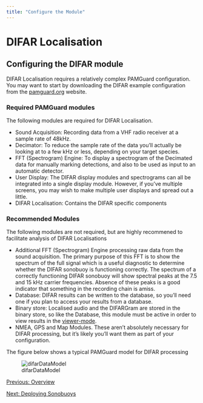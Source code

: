 ```yaml
---
title: "Configure the Module"
---
```

DIFAR Localisation
==================

Configuring the DIFAR module
----------------------------

DIFAR Localisation requires a relatively complex PAMGuard configuration. You may want to start by downloading the DIFAR example configuration from the [pamguard.org](http://www.pamguard.org) website.

### Required PAMGuard modules

The following modules are required for DIFAR Localisation.

*   Sound Acquisition: Recording data from a VHF radio receiver at a sample rate of 48kHz.
*   Decimator: To reduce the sample rate of the data you’ll actually be looking at to a few kHz or less, depending on your target species.
*   FFT (Spectrogram) Engine: To display a spectrogram of the Decimated data for manually marking detections, and also to be used as input to an automatic detector.
*   User Display: The DIFAR display modules and spectrograms can all be integrated into a single display module. However, if you’ve multiple screens, you may wish to make multiple user displays and spread out a little.
*   DIFAR Localisation: Contains the DIFAR specific components

### Recommended Modules

The following modules are not required, but are highly recommened to facilitate analysis of DIFAR Localisations

*   Additional FFT (Spectrogram) Engine processing raw data from the sound acquisition. The primary purpose of this FFT is to show the spectrum of the full signal which is a useful diagnostic to determine whether the DIFAR sonobuoy is functioning correctly. The spectrum of a correctly functioning DIFAR sonobuoy will show spectral peaks at the 7.5 and 15 kHz carrier frequencies. Absence of these peaks is a good indicator that something in the recording chain is amiss.
*   Database: DIFAR results can be written to the database, so you’ll need one if you plan to access your results from a database.
*   Binary store: Localised audio and the DIFARGram are stored in the binary store, so like the Database, this module must be active in order to view results in the [viewer-mode](../../../overview/PamMasterHelp/docs/viewerMode.html).
*   NMEA, GPS and Map Modules. These aren’t absolutely necessary for DIFAR processing, but it’s likely you’ll want them as part of your configuration.

The figure below shows a typical PAMGuard model for DIFAR processing

![difarDataModel](./images/DataModel.png)

[Previous: Overview](difar_Overview.html)

[Next: Deploying Sonobuoys](difar_HydrophoneArray.html)
